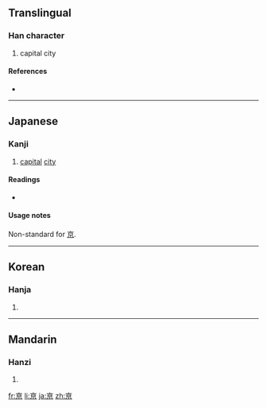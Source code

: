 {{also|京}}
==Translingual==

===Han character===
{{Han char|rn=8|rad=亠|as=07|sn=9|four=|canj=卜日火 (YAF)}}

# capital city

====References====
* {{Han ref|kx=0089.070|dkj=00307|dj=0188.120|hdz=10285.040|uh=4EB0|ud=20144}}

----

==Japanese==
{{ja-see-also|京}}

===Kanji===
{{ja-kanji|grade=uc|rs=亠07}}

# [[capital]] [[city]]

====Readings====
* {{ja-readings|on=[[けい]] (''kei''), [[きょう]] (''kyō''), [[きん]] (''kin'')|kun=[[みやこ]] (''miyako'')}}

{{ja-kref
|jis= 5037 
|ku= 4823 
|shift= 98B5
|euc= D0B7
|freq= ''not ranked''
|nelson= 299 
|newnelson= 94 
|halpern= ''not listed''
|kld= ''not listed''
|heisig= ''not listed''
|tuttle= 2j6.3
}}

====Usage notes====
Non-standard for [[京]].

----

==Korean==

===Hanja===
{{ko-hanja|hangeul=경|rv=gyeong|mr=kyŏng}}

# {{defn|Korean}}

----

==Mandarin==

===Hanzi===
{{cmn-hanzi|pin=[[jīng]] ([[jing1]])|wg=ching<sup>1</sup>}}

# {{defn|Mandarin}}

[[fr:亰]]
[[li:亰]]
[[ja:亰]]
[[zh:亰]]
